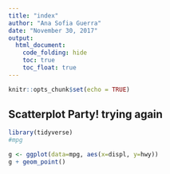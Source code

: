 ```yaml
---
title: "index"
author: "Ana Sofia Guerra"
date: "November 30, 2017"
output: 
  html_document:
    code_folding: hide
    toc: true
    toc_float: true
---
```


```r
knitr::opts_chunk$set(echo = TRUE)
```

## Scatterplot Party! trying again

```r
library(tidyverse)
#mpg
```

```r
g <- ggplot(data=mpg, aes(x=displ, y=hwy))
g + geom_point()
```

